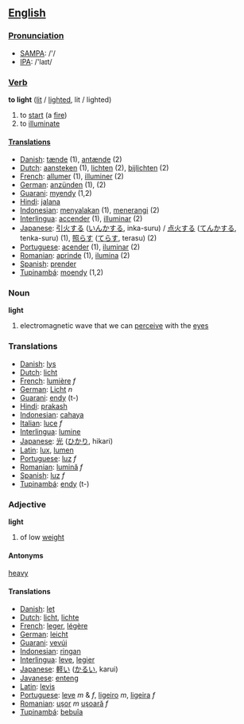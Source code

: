 == [[English]] ==

=== [[Pronunciation]] ===
*[[w:SAMPA|SAMPA]]: /'/
*[[w:IPA|IPA]]: /'laɪt/

=== [[Verb]] ===

'''to light''' ([[lit]] / [[lighted]], lit / lighted)

# to [[start]] (a [[fire]])
# to [[illuminate]]

==== [[Translation]]s ====
*[[Danish]]: [[tænde]] (1), [[antænde]] (2)
*[[Dutch]]: [[aansteken]] (1), [[lichten]] (2), [[bijlichten]] (2)
*[[French]]: [[allumer]] (1), [[illuminer]] (2)
*[[German]]: [[anzünden]] (1), [[]] (2)
*[[Guarani]]: [[myendy]] (1,2)
*[[Hindi]]: [[jalana]]
*[[Indonesian]]: [[nyala|menyalakan]] (1), [[terang|menerangi]] (2)
*[[Interlingua]]: [[accender]] (1), [[illuminar]] (2)
*[[Japanese]]: [[引火]]する ([[いんか]]する, inka-suru) / [[点火]]する ([[てんか]]する, tenka-suru) (1), [[照らす]] ([[てらす]], terasu) (2)
*[[Portuguese]]: [[acender]] (1), [[iluminar]] (2)
*[[Romanian]]: [[aprinde]] (1), [[ilumina]] (2)
*[[Spanish]]: [[prender]]
*[[Tupinambá]]: [[moendy]] (1,2)

=== Noun ===

'''light'''

# electromagnetic wave that we can [[perceive]] with the [[eye]]s

=== Translations ===
*[[Danish]]: [[lys]]
*[[Dutch]]: [[licht]]
*[[French]]: [[lumière]] ''f''
*[[German]]: [[Licht]] ''n''
*[[Guarani]]: [[endy]] (t-)
*[[Hindi]]: [[prakash]]
*[[Indonesian]]: [[cahaya]]
*[[Italian]]: [[luce]] ''f''
*[[Interlingua]]: [[lumine]]
*[[Japanese]]: [[光]] ([[ひかり]], hikari)
*[[Latin]]: [[lux]], [[lumen]]
*[[Portuguese]]: [[luz]] ''f''
*[[Romanian]]: [[lumină]] ''f''
*[[Spanish]]: [[luz]] ''f''
*[[Tupinambá]]: [[endy]] (t-)

=== Adjective ===

'''light'''

# of low [[weight]]

==== Antonyms ====

[[heavy]]

==== Translations ====
*[[Danish]]: [[let]]
*[[Dutch]]: [[licht]], [[lichte]]
*[[French]]: [[leger]], [[légère]]
*[[German]]: [[leicht]]
*[[Guarani]]: [[vevúi]]
*[[Indonesian]]: [[ringan]]
*[[Interlingua]]: [[leve]], [[legier]]
*[[Japanese]]: [[軽い]] ([[かるい]], karui)
*[[Javanese]]: [[enteng]]
*[[Latin]]: [[levis]]
*[[Portuguese]]: [[leve]] ''m'' & ''f'', [[ligeiro]] ''m'', [[ligeira]] ''f''
*[[Romanian]]: [[uşor]] ''m'' [[uşoară]] ''f''
*[[Tupinambá]]: [[bebuîa]]